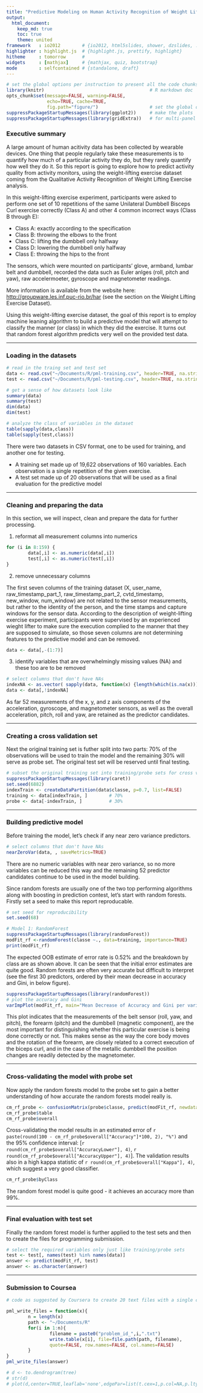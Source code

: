 ```yaml
---
title: "Predictive Modeling on Human Activity Recognition of Weight Lifting Exercise"
output: 
  html_document:
    keep_md: true
    toc: true
    theme: united
framework   : io2012        # {io2012, html5slides, shower, dzslides, ...}
highlighter : highlight.js  # {highlight.js, prettify, highlight}
hitheme     : tomorrow      # 
widgets     : [mathjax]     # {mathjax, quiz, bootstrap}
mode        : selfcontained # {standalone, draft}
---
```

        
```r
# set the global options per instruction to present all the code chunks
library(knitr)                                       # R markdown doc
opts_chunk$set(message=FALSE, warning=FALSE,
               echo=TRUE, cache=TRUE,
               fig.path="figure/")                   # set the global options
suppressPackageStartupMessages(library(ggplot2))     # make the plots
suppressPackageStartupMessages(library(gridExtra))   # for multi-panel plots
```


### Executive summary
A large amount of human acitivity data has been collected by wearable devices.  One thing that people regularly take these measurements is to quantify how much of a particular activity they do, but they rarely quantify how well they do it.  So this report is going to explore how to predict activity quality from activity monitors, using the weight-lifting exercise dataset coming from the Qualitative Activity Recognition of Weight Lifting Exercise analysis.

In this weight-lifting exercise experiment, participants were asked to perform one set of 10 repetitions of the same Unilateral Dumbbell Bisceps Curl exercise correctly (Class A) and other 4 common incorrect ways (Class B through E):

* Class A: exactly according to the specification
* Class B: throwing the elbows to the front
* Class C: lifting the dumbbell only halfway
* Class D: lowering the dumbbell only halfway
* Class E: throwing the hips to the front

The sensors, which were mounted on participants' glove, armband, lumbar belt and dumbbell, recorded the data such as Euler anlges (roll, pitch and yaw), raw accelermoeter, gyroscope and magnetometer readings.

More information is available from the website here: <http://groupware.les.inf.puc-rio.br/har> (see the section on the Weight Lifting Exercise Dataset).

Using this weight-lifting exercise dataset, the goal of this report is to employ machine leaning algorithm to build a predictive model that will attempt to classify the manner (or class) in which they did the exercise.  It turns out that random forest algorithm predicts very well on the provided test data.

---

### Loading in the datasets

```r
# read in the traing set and test set
data <- read.csv("~/Documents/R/pml-training.csv", header=TRUE, na.strings=c("NA","#DIV/0!",""))
test <- read.csv("~/Documents/R/pml-testing.csv", header=TRUE, na.strings=c("NA","#DIV/0!",""))

# get a sense of how datasets look like
summary(data)
summary(test)
dim(data)
dim(test)

# analyze the class of variables in the dataset
table(sapply(data,class))
table(sapply(test,class))
```

There were two datasets in CSV format, one to be used for training, and another one for testing.

* A training set made up of 19,622 observations of 160 variables. Each observation is a single repetition of the given exercise.
* A test set made up of 20 observations that will be used as a final evaluation for the predictive model

---

### Cleaning and preparing the data

In this section, we will inspect, clean and prepare the data for further processing.

1. reformat all measurement columns into numerics

```r
for (i in 8:159) {
        data[,i] <- as.numeric(data[,i])
        test[,i] <- as.numeric(test[,i])
}
```

2. remove unnecessary columns

The first seven columns of the training dataset (X, user_name, raw_timestamp_part_1, raw_timestamp_part_2, cvtd_timestamp, new_window, num_window) are not related to the sensor measurements, but rather to the identity of the person, and the time stamps and capture windows for the sensor data.  According to the description of weight-lifting exercise experiment, participants were supervised by an experienced wieght lifter to make sure the execution complied to the manner that they are supposed to simulate, so those seven columns are not determining features to the predictive model and can be removed.

```r
data <- data[,-(1:7)]
```

3. identify variables that are overwhelmingly missing values (NA) and these too are to be removed

```r
# select columns that don't have NAs
indexNA <- as.vector( sapply(data, function(x) {length(which(is.na(x)))!=0}))
data <- data[,!indexNA]
```

As far 52 measurements of the x, y, and z axis components of the acceleration, gyroscope, and magnetometer sensors, as well as the overall acceleration, pitch, roll and yaw, are retained as the predictor candidates.

---

### Creating a cross validation set

Next the original training set is futher split into two parts: 70% of the observations will be used to train the model and the remaining 30% will serve as probe set. The original test set will be reserved until final testing.

```r
# subset the original training set into training/probe sets for cross validation
suppressPackageStartupMessages(library(caret))
set.seed(6882)
indexTrain <- createDataPartition(data$classe, p=0.7, list=FALSE)
training <- data[indexTrain, ]        # 70%
probe <- data[-indexTrain, ]          # 30%
```

---

### Building predictive model

Before training the model, let's check if any near zero variance predictors.

```r
# select columns that don't have NAs
nearZeroVar(data, , saveMetrics=TRUE)
```

There are no numeric variables with near zero variance, so no more variables can be reduced this way and the remaining 52 predictor candidates continue to be used in the model building.

Since random forests are usually one of the two top performing algorithms along with boosting in prediction contest, let's start with random forests. Firstly set a seed to make this report reproducable.

```r
# set seed for reproducibility
set.seed(68)

# Model 1: RandomForest
suppressPackageStartupMessages(library(randomForest))
modFit_rf <-randomForest(classe ~., data=training, importance=TRUE)
print(modFit_rf)
```

The expected OOB estimate of error rate is 0.52% and the breakdown by class are as shown above.  It can be seen that the initial error estimates are quite good. Random forests are often very accurate but difficult to interpret (see the first 30 predictors, ordered by their mean decrease in accuracy and Gini, in below figure).

```r
suppressPackageStartupMessages(library(randomForest))
# plot the accuracy and Gini
varImpPlot(modFit_rf, main="Mean Decrease of Accuracy and Gini per variable")
```

This plot indicates that the measurements of the belt sensor (roll, yaw, and pitch), the forearm (pitch) and the dumbbell (magnetic component), are the most important for distinguishing whether this particular exercise is being done correctly or not. This makes sense as the way the core body moves and the rotation of the forearm, are closely related to a correct execution of the biceps curl, and in the case of the metallic dumbbell the position changes are readily detected by the magnetometer.

---

### Cross-validating the model with probe set

Now apply the random forests model to the probe set to gain a better understanding of how accurate the random forests model really is.

```r
cm_rf_probe <- confusionMatrix(probe$classe, predict(modFit_rf, newdata=probe))
cm_rf_probe$table
cm_rf_probe$overall
```

Cross-validating the model results in an estimated error of `r paste(round(100 - cm_rf_probe$overall["Accuracy"]*100, 2), "%")` and the 95% confidence interval: [`r round(cm_rf_probe$overall["AccuracyLower"], 4)`, `r round(cm_rf_probe$overall["AccuracyUpper"], 4)`]. The validation results also in a high kappa statistic of `r round(cm_rf_probe$overall["Kappa"], 4)`, which suggest a very good classifier.

```r
cm_rf_probe$byClass
```

        
The random forest model is quite good - it achieves an accuracy more than 99%.

---

### Final evaluation with test set

Finally the random forest model is further applied to the test sets and then to create the files for programming submission.

```r
# select the required variables only just like training/probe sets
test <- test[, names(test) %in% names(data)]
answer <- predict(modFit_rf, test)
answer <- as.character(answer)
```

---

### Submission to Coursea

```r
# code as suggested by Coursera to create 20 text files with a single capital letter (A, B, C, D, or E).  Each text file corresponding to the prediction for the corresponding problem in the test data set.

pml_write_files = function(x){
        n = length(x)
        path <- "~/Documents/R"
        for(i in 1:n){
                filename = paste0("problem_id_",i,".txt")
                write.table(x[i], file=file.path(path, filename), 
                quote=FALSE, row.names=FALSE, col.names=FALSE)
        }
}
pml_write_files(answer)
```

```r
# d <- to.dendrogram(tree)
# str(d)
# plot(d,center=TRUE,leaflab='none',edgePar=list(t.cex=1,p.col=NA,p.lty=0))
```
